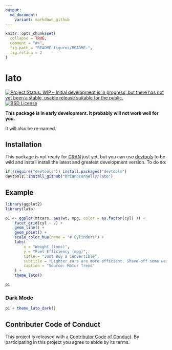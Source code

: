 ```yaml
---
output:
  md_document:
    variant: markdown_github
---
```


<!-- README.md is generated from README.Rmd. Please edit that file -->

```r
knitr::opts_chunk$set(
  collapse = TRUE,
  comment = "#>",
  fig.path = "README_figures/README-",
  fig.retina = 2
)
```

# lato

[![Project Status: WIP – Initial development is in progress, but there has not yet been a stable, usable release suitable for the public.](http://www.repostatus.org/badges/latest/wip.svg)](http://www.repostatus.org/#wip)
[![BSD License](https://img.shields.io/badge/license-MIT-brightgreen.svg)](https://opensource.org/licenses/MIT)

**This package is in early development. It probably will not work well for you.**

It will also be re-named.


## Installation

This package is not ready for [CRAN](http://cran.r-project.org/) just yet, but you can use [devtools](http://cran.r-project.org/web/packages/devtools/index.html) to be wild and install install the latest and greatest development version. To do so:                           

```r
if(!require("devtools")) install.packages("devtools")
devtools::install_github("briandconnelly/lato") 
```


## Example

```r
library(ggplot2)
library(lato)

p1 <- ggplot(mtcars, aes(wt, mpg, color = as.factor(cyl) )) +
    facet_grid(cyl ~ .) +
    geom_line() +
    geom_point() +
    scale_color_hue(name = "# Cylinders") +
    labs(
        x = "Weight (tons)",
        y = "Fuel Efficiency (mpg)",
        title = "Just Buy a Convertible",
        subtitle = "Lighter cars are more efficient. Shave off some weight by\nditching the roof, and drive your savings to the bank!",
        caption = "Source: Motor Trend"
    ) +
    theme_lato()

p1
```

### Dark Mode

```r
p1 + theme_lato_dark()
```

## Contributer Code of Conduct

This project is released with a [Contributor Code of Conduct](CONDUCT.md). By participating in this project you agree to abide by its terms.

